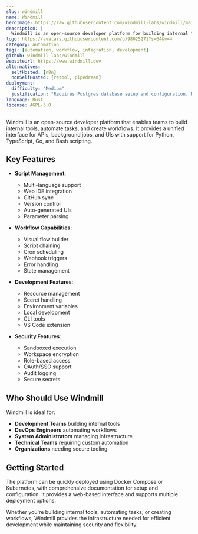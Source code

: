 ```yaml
---
slug: windmill
name: Windmill
heroImage: https://raw.githubusercontent.com/windmill-labs/windmill/main/imgs/windmill-diagram.png
description: |
  Windmill is an open-source developer platform for building internal tools, automating tasks, and creating workflows. It provides a unified interface for APIs, background jobs, and UIs with support for multiple programming languages.
logo: https://avatars.githubusercontent.com/u/98025271?s=64&v=4
category: automation
tags: [automation, workflow, integration, development]
github: windmill-labs/windmill
websiteUrl: https://www.windmill.dev
alternatives:
  selfHosted: [n8n]
  nonSelfHosted: [retool, pipedream]
deployment:
  difficulty: "Medium"
  justification: "Requires Postgres database setup and configuration. Multiple components need to be managed."
language: Rust
license: AGPL-3.0
---
```


Windmill is an open-source developer platform that enables teams to build internal tools, automate tasks, and create workflows. It provides a unified interface for APIs, background jobs, and UIs with support for Python, TypeScript, Go, and Bash scripting.

## Key Features

- **Script Management**:

  - Multi-language support
  - Web IDE integration
  - GitHub sync
  - Version control
  - Auto-generated UIs
  - Parameter parsing

- **Workflow Capabilities**:

  - Visual flow builder
  - Script chaining
  - Cron scheduling
  - Webhook triggers
  - Error handling
  - State management

- **Development Features**:

  - Resource management
  - Secret handling
  - Environment variables
  - Local development
  - CLI tools
  - VS Code extension

- **Security Features**:
  - Sandboxed execution
  - Workspace encryption
  - Role-based access
  - OAuth/SSO support
  - Audit logging
  - Secure secrets

## Who Should Use Windmill

Windmill is ideal for:

- **Development Teams** building internal tools
- **DevOps Engineers** automating workflows
- **System Administrators** managing infrastructure
- **Technical Teams** requiring custom automation
- **Organizations** needing secure tooling

## Getting Started

The platform can be quickly deployed using Docker Compose or Kubernetes, with comprehensive documentation for setup and configuration. It provides a web-based interface and supports multiple deployment options.

Whether you're building internal tools, automating tasks, or creating workflows, Windmill provides the infrastructure needed for efficient development while maintaining security and flexibility.
